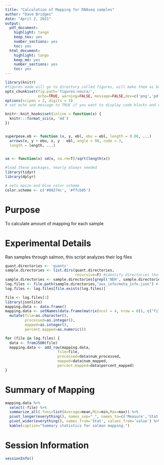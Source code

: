 ```yaml
---
title: "Calculation of Mapping for RNAseq samples"
author: "Dave Bridges"
date: "April 2, 2021"
output:
  pdf_document:
    highlight: tango
    keep_tex: yes
    number_sections: yes
    toc: yes
  html_document:
    highlight: tango
    keep_md: yes
    number_sections: yes
    toc: yes
---
```


```r
library(knitr)
#figures made will go to directory called figures, will make them as both png and pdf files 
opts_chunk$set(fig.path='figures-noura/',
               echo=TRUE, warning=FALSE, message=FALSE,dev=c('png','pdf'))
options(scipen = 2, digits = 3)
# set echo and message to TRUE if you want to display code blocks and code output respectively

knitr::knit_hooks$set(inline = function(x) {
  knitr:::format_sci(x, 'md')
})


superpose.eb <- function (x, y, ebl, ebu = ebl, length = 0.08, ...)
  arrows(x, y + ebu, x, y - ebl, angle = 90, code = 3,
  length = length, ...)

  
se <- function(x) sd(x, na.rm=T)/sqrt(length(x))

#load these packages, nearly always needed
library(tidyr)
library(dplyr)

# sets maize and blue color scheme
color.scheme <- c('#00274c', '#ffcb05')
```

# Purpose

To calculate amount of mapping for each sample

# Experimental Details

Ran samples through salmon, this script analyzes their log files

```r
quant.directories <- 'quants'
sample.directories <- list.dirs(quant.directories, 
                                recursive=F) #identify directories that contain salmon output
sample.directories <- sample.directories[grepl('NEH', sample.directories)] #only noura samples
log.files <- file.path(sample.directories,"aux_info/meta_info.json") #locate meta_info files for each directory
log.files <- log.files[file.exists(log.files)]

file <- log.files[1]
library(jsonlite)
mapping.data <- data.frame()
mapping.data <- setNames(data.frame(matrix(ncol = 4, nrow = 0)), c("file", "processed", "mapped", "percent.mapped")) %>%
  mutate(file=as.character(),
         processed=as.integer(),
         mapped=as.integer(),
         percent.mapped=as.numeric())

for (file in log.files) {
  data <- fromJSON(file)
  mapping.data <- add_row(mapping.data, 
                        file=file, 
                        processed=data$num_processed, 
                        mapped=data$num_mapped, 
                        percent.mapped=data$percent_mapped)
}
```

# Summary of Mapping

```r
mapping.data %>%
  select(-file) %>%
  summarize_all(.funs=list(Average=mean,Min=min,Max=max)) %>%
  pivot_longer(everything(), names_sep="_", names_to=c('Measure','Stat')) %>%
  pivot_wider(everything(), names_from='Stat', values_from='value') %>%
  kable(caption="Summary statistics for salmon mapping.")
```



# Session Information

```r
sessionInfo()
```
